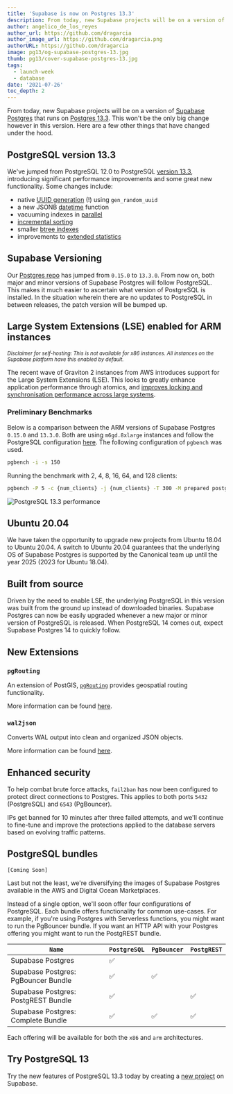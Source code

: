 ```yaml
---
title: 'Supabase is now on Postgres 13.3'
description: From today, new Supabase projects will be on a version of Supabase Postgres that runs on Postgres 13.3.
author: angelico_de_los_reyes
author_url: https://github.com/dragarcia
author_image_url: https://github.com/dragarcia.png
authorURL: https://github.com/dragarcia
image: pg13/og-supabase-postgres-13.jpg
thumb: pg13/cover-supabase-postgres-13.jpg
tags:
  - launch-week
  - database
date: '2021-07-26'
toc_depth: 2
---
```


From today, new Supabase projects will be on a version of [Supabase Postgres](https://github.com/supabase/postgres) that runs 
on [Postgres 13.3](https://www.postgresql.org/about/news/postgresql-13-released-2077/). This won't be the only big change however in this version. 
Here are a few other things that have changed under the hood.

## PostgreSQL version 13.3

We've jumped from PostgreSQL 12.0 to PostgreSQL [version 13.3](https://www.postgresql.org/docs/13/release-13-3.html), introducing 
significant performance improvements and some great new functionality. Some changes include:

- native [UUID generation](https://www.postgresql.org/docs/13/functions-uuid.html) (!) using `gen_random_uuid`
- a new JSONB [datetime](https://www.postgresql.org/docs/13/functions-json.html) function
- vacuuming indexes in [parallel](https://www.postgresql.org/docs/13/sql-vacuum.html)
- [incremental sorting](https://www.postgresql.org/docs/13/using-explain.html#USING-EXPLAIN-BASICS)
- smaller [btree indexes](https://www.postgresql.org/docs/13/btree-implementation.html#BTREE-DEDUPLICATION)
- improvements to [extended statistics](https://www.postgresql.org/docs/13/planner-stats.html#PLANNER-STATS-EXTENDED)

## Supabase Versioning

Our [Postgres repo](https://github.com/supabase/postgres) has jumped from `0.15.0` to `13.3.0`. From now on, both major and minor versions of 
Supabase Postgres will follow PostgreSQL. This makes it much easier to ascertain what version of PostgreSQL is installed. In the situation wherein 
there are no updates to PostgreSQL in between releases, the patch version will be bumped up.

## Large System Extensions (LSE) enabled for ARM instances

<small>*Disclaimer for self-hosting: This is not available for x86 instances. All instances on the Supabase platform have this enabled by default.*</small>

The recent wave of Graviton 2 instances from AWS introduces support for the Large System Extensions (LSE). This looks to greatly enhance 
application performance through atomics, and 
[improves locking and synchronisation performance across large systems](https://github.com/aws/aws-graviton-getting-started#building-for-graviton-and-graviton2).

### Preliminary Benchmarks

Below is a comparison between the ARM versions of Supabase Postgres `0.15.0` and `13.3.0`. Both are using `m6gd.8xlarge` instances 
and follow the PostgreSQL configuration [here](https://www.percona.com/blog/2021/01/22/postgresql-on-arm-based-aws-ec2-instances-is-it-any-good/). 
The following configuration of `pgbench` was used.

```bash hideCopy
pgbench -i -s 150
```

Running the benchmark with 2, 4, 8, 16, 64, and 128 clients:

```bash hideCopy
pgbench -P 5 -c {num_clients} -j {num_clients} -T 300 -M prepared postgres
```

![PostgreSQL 13.3 performance](/new/images/blog/pg13/postgres-13-performance.png)

## Ubuntu 20.04

We have taken the opportunity to upgrade new projects from Ubuntu 18.04 to Ubuntu 20.04. A switch to Ubuntu 20.04 guarantees that the underlying 
OS of Supabase Postgres is supported by the Canonical team up until the year 2025 (2023 for Ubuntu 18.04).

## Built from source

Driven by the need to enable LSE, the underlying PostgreSQL in this version was built from the ground up instead of downloaded binaries. 
Supabase Postgres can now be easily upgraded whenever a new major or minor version of PostgreSQL is released. When PostgreSQL 14 comes out, 
expect Supabase Postgres 14 to quickly follow.

## New Extensions

### `pgRouting`

An extension of PostGIS, [`pgRouting`](https://pgrouting.org/) provides geospatial routing functionality.

More information can be found [here](https://docs.pgrouting.org/latest/en/index.html).

### `wal2json`

Converts WAL output into clean and organized JSON objects. 

More information can be found [here](https://github.com/eulerto/wal2json).

## Enhanced security

To help combat brute force attacks, `fail2ban` has now been configured to protect direct connections to Postgres. This applies to both 
ports `5432` (PostgreSQL) and `6543` (PgBouncer).

IPs get banned for 10 minutes after three failed attempts, and we'll continue to fine-tune and improve the protections applied to the 
database servers based on evolving traffic patterns. 

## PostgreSQL bundles 

`[Coming Soon]`

Last but not the least, we're diversifying the images of Supabase Postgres available in the AWS and Digital Ocean Marketplaces. 

Instead of a single option, we'll soon offer four configurations of PostgreSQL. Each bundle offers functionality for 
common use-cases. For example, if you're using Postgres with Serverless functions, you might want to run the PgBouncer bundle. If you want an 
HTTP API with your Postgres offering you might want to run the PostgREST bundle.

| `Name`                                | `PostgreSQL` | `PgBouncer` | `PostgREST` |
|-------------------------------------|------------|-----------|-----------|
| Supabase Postgres                   | ✅          |           |           |
| Supabase Postgres: PgBouncer Bundle | ✅          | ✅         |           |
| Supabase Postgres: PostgREST Bundle | ✅          |           | ✅         |
| Supabase Postgres: Complete Bundle  | ✅          | ✅         | ✅         |

Each offering will be available for both the `x86` and `arm` architectures.

## Try PostgreSQL 13

Try the new features of PostgreSQL 13.3 today by creating a [new project](https://app.supabase.io/) on Supabase.